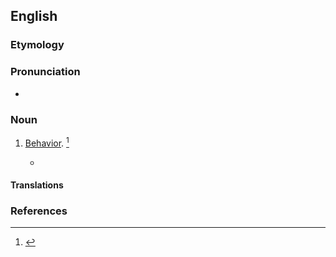 ==English==

===Etymology===
{{suffix|abear|ance|lang=en}}

===Pronunciation===
* {{a|US}} {{IPA|/əˈbɜɹ.əns/|lang=en}}

===Noun===
{{en-noun|-}}

# {{lb|en|rare}} [[behavior|Behavior]]. {{defdate|Mid 16<sup>th</sup> century.}}<ref>{{R:SOED5|page=3}}</ref>
#* {{quote-book|year=1769|title={{w|Commentaries on the laws of England}}|author={{w|William Blackstone|Sir William Blackstone}}|passage=The other species of recognizance, with sureties, is tor the good '''abearance''' or good behaviour.}}

====Translations====
{{trans-see|behavior}}

===References===
<references/>